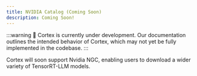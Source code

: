 ```yaml
---
title: NVIDIA Catalog (Coming Soon)
description: Coming Soon!
---
```


:::warning
🚧 Cortex is currently under development. Our documentation outlines the intended behavior of Cortex, which may not yet be fully implemented in the codebase.
:::

Cortex will soon support Nvidia NGC, enabling users to download a wider variety of TensorRT-LLM models.